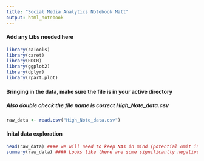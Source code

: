```yaml
---
title: "Social Media Analytics Notebook Matt"
output: html_notebook
---
```


#### Add any Libs needed here

```r
library(caTools)
library(caret)
library(ROCR)
library(ggplot2)
library(dplyr)
library(rpart.plot)
```

#### Bringing in the data, make sure the file is in your active directory 
##### Also double check the file name is correct High_Note_data.csv

```r
raw_data <- read.csv("High_Note_data.csv")
```

#### Inital data exploration 
```r
head(raw_data) #### we will need to keep NAs in mind (potential omit in some models)
summary(raw_data) #### Looks like there are some significantly negative deltas related to finds 
```


